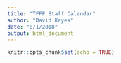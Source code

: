 ```yaml
---
title: "TFFF Staff Calendar"
author: "David Keyes"
date: "8/1/2018"
output: html_document
---
```


```r
knitr::opts_chunk$set(echo = TRUE)
```

